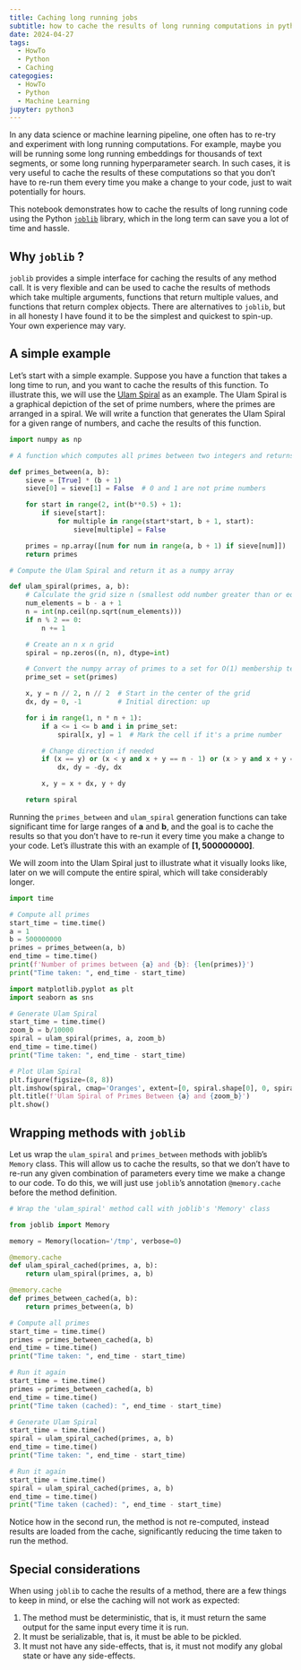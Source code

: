 ```yaml
---
title: Caching long running jobs
subtitle: how to cache the results of long running computations in python
date: 2024-04-27
tags: 
  - HowTo
  - Python
  - Caching
categogies:
  - HowTo
  - Python
  - Machine Learning
jupyter: python3
---
```


In any data science or machine learning pipeline, one often has to re-try and experiment with long running computations. For example, maybe you will be running some long running embeddings for thousands of text segments, or some long running hyperparameter search. In such cases, it is very useful to cache the results of these computations so that you don't have to re-run them every time you make a change to your code, just to wait potentially for hours.

This notebook demonstrates how to cache the results of long running code using the Python [`joblib`](https://joblib.readthedocs.io/en/stable/) library, which in the long term can save you a lot of time and hassle.


## Why `joblib` ?

`joblib` provides a simple interface for caching the results of any method call. It is very flexible and can be used to cache the results of methods which take multiple arguments, functions that return multiple values, and functions that return complex objects. There are alternatives to `joblib`, but in all honesty I have found it to be the simplest and quickest to spin-up. Your own experience may vary.

## A simple example

Let's start with a simple example. Suppose you have a function that takes a long time to run, and you want to cache the results of this function. To illustrate this, we will use the [Ulam Spiral](https://mathworld.wolfram.com/PrimeSpiral.html) as an example. The Ulam Spiral is a graphical depiction of the set of prime numbers, where the primes are arranged in a spiral. We will write a function that generates the Ulam Spiral for a given range of numbers, and cache the results of this function.

```python
import numpy as np

# A function which computes all primes between two integers and returns them as a numpy array

def primes_between(a, b):
    sieve = [True] * (b + 1)
    sieve[0] = sieve[1] = False  # 0 and 1 are not prime numbers

    for start in range(2, int(b**0.5) + 1):
        if sieve[start]:
            for multiple in range(start*start, b + 1, start):
                sieve[multiple] = False

    primes = np.array([num for num in range(a, b + 1) if sieve[num]])
    return primes

# Compute the Ulam Spiral and return it as a numpy array

def ulam_spiral(primes, a, b):
    # Calculate the grid size n (smallest odd number greater than or equal to sqrt(b))
    num_elements = b - a + 1
    n = int(np.ceil(np.sqrt(num_elements)))
    if n % 2 == 0:
        n += 1

    # Create an n x n grid
    spiral = np.zeros((n, n), dtype=int)

    # Convert the numpy array of primes to a set for O(1) membership testing
    prime_set = set(primes)

    x, y = n // 2, n // 2  # Start in the center of the grid
    dx, dy = 0, -1         # Initial direction: up

    for i in range(1, n * n + 1):
        if a <= i <= b and i in prime_set:
            spiral[x, y] = 1  # Mark the cell if it's a prime number

        # Change direction if needed
        if (x == y) or (x < y and x + y == n - 1) or (x > y and x + y == n):
            dx, dy = -dy, dx

        x, y = x + dx, y + dy

    return spiral
```

Running the `primes_between` and `ulam_spiral` generation functions can take significant time for large ranges of $\mathbf{a}$ and $\mathbf{b}$, and the goal is to cache the results so that you don't have to re-run it every time you make a change to your code. Let's illustrate this with an example of $\mathbf{[1, 500000000]}$.

::: {.callout-note}
We will zoom into the Ulam Spiral just to illustrate what it visually looks like, later on we will compute the entire spiral, which will take considerably longer.
:::

```python
import time

# Compute all primes
start_time = time.time()
a = 1
b = 500000000
primes = primes_between(a, b)
end_time = time.time()
print(f'Number of primes between {a} and {b}: {len(primes)}')
print("Time taken: ", end_time - start_time)
```

```python
import matplotlib.pyplot as plt
import seaborn as sns

# Generate Ulam Spiral
start_time = time.time()
zoom_b = b/10000
spiral = ulam_spiral(primes, a, zoom_b)
end_time = time.time()
print("Time taken: ", end_time - start_time)

# Plot Ulam Spiral
plt.figure(figsize=(8, 8))
plt.imshow(spiral, cmap='Oranges', extent=[0, spiral.shape[0], 0, spiral.shape[1]])
plt.title(f'Ulam Spiral of Primes Between {a} and {zoom_b}')
plt.show()
```

## Wrapping methods with `joblib`

Let us wrap the `ulam_spiral` and `primes_between` methods with joblib's `Memory` class. This will allow us to cache the results, so that we don't have to re-run any given combination of parameters every time we make a change to our code. To do this, we will just use `joblib`'s annotation `@memory.cache` before the method definition.

```python
# Wrap the 'ulam_spiral' method call with joblib's 'Memory' class

from joblib import Memory

memory = Memory(location='/tmp', verbose=0)

@memory.cache
def ulam_spiral_cached(primes, a, b):
    return ulam_spiral(primes, a, b)

@memory.cache
def primes_between_cached(a, b):
    return primes_between(a, b)
```

```python
# Compute all primes
start_time = time.time()
primes = primes_between_cached(a, b)
end_time = time.time()
print("Time taken: ", end_time - start_time)

# Run it again
start_time = time.time()
primes = primes_between_cached(a, b)
end_time = time.time()
print("Time taken (cached): ", end_time - start_time)

# Generate Ulam Spiral
start_time = time.time()
spiral = ulam_spiral_cached(primes, a, b)
end_time = time.time()
print("Time taken: ", end_time - start_time)

# Run it again
start_time = time.time()
spiral = ulam_spiral_cached(primes, a, b)
end_time = time.time()
print("Time taken (cached): ", end_time - start_time)
```

Notice how in the second run, the method is not re-computed, instead results are loaded from the cache, significantly reducing the time taken to run the method.

## Special considerations

When using `joblib` to cache the results of a method, there are a few things to keep in mind, or else the caching will not work as expected:

1. The method must be deterministic, that is, it must return the same output for the same input every time it is run.
2. It must be serializable, that is, it must be able to be pickled.
3. It must not have any side-effects, that is, it must not modify any global state or have any side-effects.
